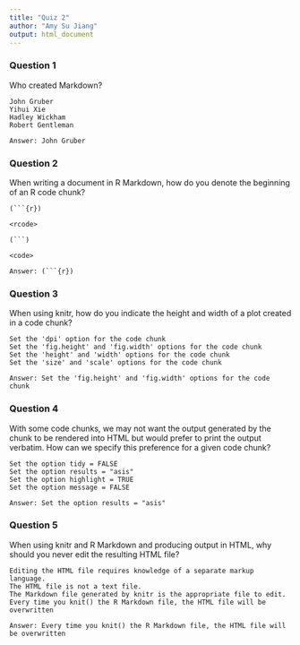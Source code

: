 ```yaml
---
title: "Quiz 2"
author: "Amy Su Jiang"
output: html_document
---
```



### Question 1
Who created Markdown?

    John Gruber
    Yihui Xie
    Hadley Wickham
    Robert Gentleman
    
```
Answer: John Gruber
```

### Question 2

When writing a document in R Markdown, how do you denote the beginning of an R code chunk?

    (```{r})
    
    <rcode>
    
    (```)
    
    <code>

```
Answer: (```{r})
```

### Question 3

When using knitr, how do you indicate the height and width of a plot created in a code chunk?

    Set the 'dpi' option for the code chunk
    Set the 'fig.height' and 'fig.width' options for the code chunk
    Set the 'height' and 'width' options for the code chunk
    Set the 'size' and 'scale' options for the code chunk

```
Answer: Set the 'fig.height' and 'fig.width' options for the code chunk
```

### Question 4

With some code chunks, we may not want the output generated by the chunk to be rendered into HTML but would prefer to print the output verbatim. How can we specify this preference for a given code chunk?

    Set the option tidy = FALSE
    Set the option results = "asis"
    Set the option highlight = TRUE
    Set the option message = FALSE

```
Answer: Set the option results = "asis"
```

### Question 5

When using knitr and R Markdown and producing output in HTML, why should you never edit the resulting HTML file?

    Editing the HTML file requires knowledge of a separate markup language.
    The HTML file is not a text file.
    The Markdown file generated by knitr is the appropriate file to edit.
    Every time you knit() the R Markdown file, the HTML file will be overwritten

```
Answer: Every time you knit() the R Markdown file, the HTML file will be overwritten
```